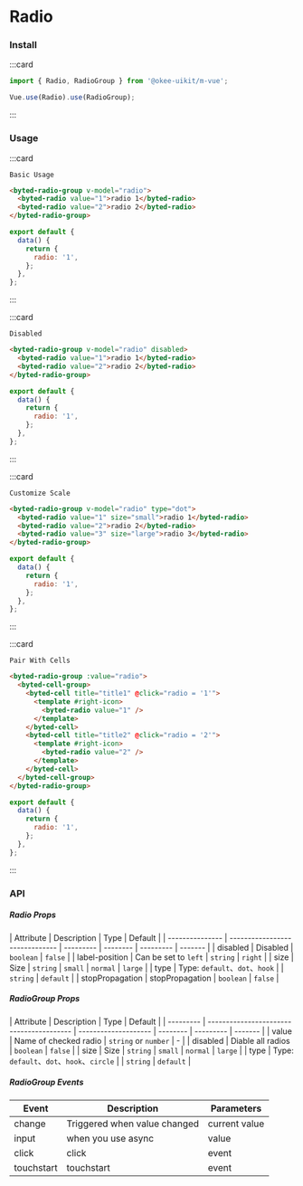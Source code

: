 # Radio

### Install

:::card

```javascript
import { Radio, RadioGroup } from '@okee-uikit/m-vue';

Vue.use(Radio).use(RadioGroup);
```

:::

### Usage

:::card

```topic
Basic Usage
```

```html
<byted-radio-group v-model="radio">
  <byted-radio value="1">radio 1</byted-radio>
  <byted-radio value="2">radio 2</byted-radio>
</byted-radio-group>
```

```javascript
export default {
  data() {
    return {
      radio: '1',
    };
  },
};
```

:::

:::card

```topic
Disabled
```

```html
<byted-radio-group v-model="radio" disabled>
  <byted-radio value="1">radio 1</byted-radio>
  <byted-radio value="2">radio 2</byted-radio>
</byted-radio-group>
```

```javascript
export default {
  data() {
    return {
      radio: '1',
    };
  },
};
```

:::

:::card

```topic
Customize Scale
```

```html
<byted-radio-group v-model="radio" type="dot">
  <byted-radio value="1" size="small">radio 1</byted-radio>
  <byted-radio value="2">radio 2</byted-radio>
  <byted-radio value="3" size="large">radio 3</byted-radio>
</byted-radio-group>
```

```javascript
export default {
  data() {
    return {
      radio: '1',
    };
  },
};
```

:::

:::card

```topic
Pair With Cells
```

```html
<byted-radio-group :value="radio">
  <byted-cell-group>
    <byted-cell title="title1" @click="radio = '1'">
      <template #right-icon>
        <byted-radio value="1" />
      </template>
    </byted-cell>
    <byted-cell title="title2" @click="radio = '2'">
      <template #right-icon>
        <byted-radio value="2" />
      </template>
    </byted-cell>
  </byted-cell-group>
</byted-radio-group>
```

```javascript
export default {
  data() {
    return {
      radio: '1',
    };
  },
};
```

:::

### API

##### Radio Props

| Attribute       | Description                    | Type      | Default  |
| --------------- | ------------------------------ | --------- | -------- | --------- | ------- |
| disabled        | Disabled                       | `boolean` | `false`  |
| label-position  | Can be set to `left`           | `string`  | `right`  |
| size            | Size                           | `string`  | `small`  | `normal`  | `large` |
| type            | Type: `default`、`dot`、`hook` |           | `string` | `default` |
| stopPropagation | stopPropagation                | `boolean` | `false`  |

##### RadioGroup Props

| Attribute | Description                              | Type                 | Default  |
| --------- | ---------------------------------------- | -------------------- | -------- | --------- | ------- |
| value     | Name of checked radio                    | `string` or `number` | -        |
| disabled  | Diable all radios                        | `boolean`            | `false`  |
| size      | Size                                     | `string`             | `small`  | `normal`  | `large` |
| type      | Type: `default`、`dot`、`hook`、`circle` |                      | `string` | `default` |


##### RadioGroup Events

| Event      | Description                  | Parameters    |
| ---------- | ---------------------------- | ------------- |
| change     | Triggered when value changed | current value |
| input      | when you use async           | value         |
| click      | click                        | event         |
| touchstart | touchstart                   | event         |
